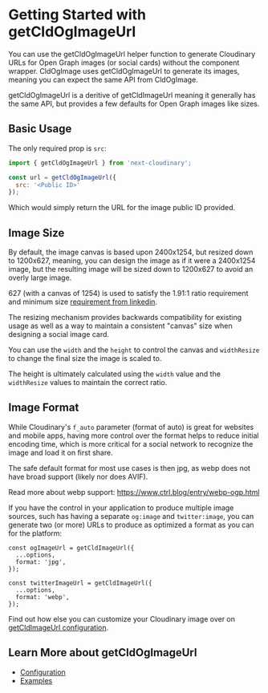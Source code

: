 


<Head>
  <title>getCldOgImageUrl - Next Cloudinary</title>
  <meta name="og:title" content="Getting Started with getCldOgImageUrl - Next Cloudinary" />
  <meta name="og:url" content={`https://next.cloudinary.dev/getcldogimageurl/basic-usage`} />
</Head>

<OgImage
  title="getCldOgImageUrl"
  twitterTitle="Getting Started with getCldOgImageUrl"
/>

# Getting Started with getCldOgImageUrl

You can use the getCldOgImageUrl helper function to generate Cloudinary URLs for Open Graph images (or social cards) without the component wrapper. CldOgImage uses getCldOgImageUrl to generate its images, meaning you can expect the same API from CldOgImage.

getCldOgImageUrl is a deritive of getCldImageUrl meaning it generally has the same API, but provides a few defaults for Open Graph images like sizes.

## Basic Usage

The only required prop is `src`:

```js
import { getCldOgImageUrl } from 'next-cloudinary';

const url = getCldOgImageUrl({
  src: '<Public ID>'
});
```

Which would simply return the URL for the image public ID provided.

<div style={{ maxWidth: 500, margin: '0 auto' }}>
  <CldImage
    src={getCldImageUrl({
      src: `${process.env.IMAGES_DIRECTORY}/galaxy`,
      width: 960,
      height: 600,
    })}
    width="960"
    height="600"
    sizes="(max-width: 480px) 100vw, 50vw"
    alt=""
    preserveTransformations
  />
</div>

## Image Size

By default, the image canvas is based upon 2400x1254, but resized down to 1200x627, meaning, you can design the image as if it were a 2400x1254 image, but the resulting image will be sized down to 1200x627 to avoid an overly large image.

627 (with a canvas of 1254) is used to satisfy the 1.91:1 ratio requirement and minimum size [requirement from linkedin](https://www.linkedin.com/help/linkedin/answer/a521928/make-your-website-shareable-on-linkedin).

The resizing mechanism provides backwards compatibility for existing usage as well as a way to maintain a consistent "canvas" size when designing a social image card.

You can use the `width` and the `height` to control the canvas and `widthResize` to change the final size the image is scaled to.

The height is ultimately calculated using the `width` value and the `widthResize` values to maintain the correct ratio.

## Image Format

While Cloudinary's `f_auto` parameter (format of auto) is great for websites and mobile apps, having more control over the format helps to reduce initial encoding time, which is more critical for a social network to recognize the image and load it on first share.

The safe default format for most use cases is then jpg, as webp does not have broad support (likely nor does AVIF).

Read more about webp support: https://www.ctrl.blog/entry/webp-ogp.html

If you have the control in your application to produce multiple image sources, such has having a separate `og:image` and `twitter:image`, you can generate two (or more) URLs to produce as optimized a format as you can for the platform:

```
const ogImageUrl = getCldImageUrl({
  ...options,
  format: 'jpg',
});

const twitterImageUrl = getCldImageUrl({
  ...options,
  format: 'webp',
});
```

Find out how else you can customize your Cloudinary image over on [getCldImageUrl configuration](/getcldimageurl/configuration).

## Learn More about getCldOgImageUrl
* [Configuration](/getcldogimageurl/configuration)
* [Examples](/getcldogimageurl/examples)